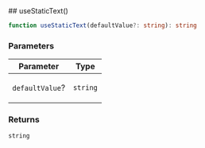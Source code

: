 
[//]: # (Do not edit directly)
[//]: # (Generated by the Cocokits TypeDoc custom theme on Wed Mar 05 2025)



<Meta title='Utils/Use-static-text'/>
<MdxPage breadcrumb='Utils' title='Use-static-text' tocItems={tocItems} hideThemeSwitcher={true}>
<div>
</div><div id="selection_usestatictext">
## useStaticText()

```ts
function useStaticText(defaultValue?: string): string
```

### Parameters

<table class="arg-type-table arg-type-table--full-width">
<thead>
<tr>
<th>Parameter</th>
<th>Type</th>
</tr>
</thead>
<tbody>
<tr>
<td>

`defaultValue`?

</td>
<td>

`string`

</td>
</tr>
</tbody>
</table>

### Returns

`string`

</div>
</MdxPage>
